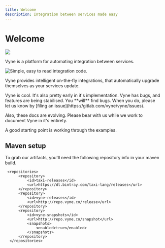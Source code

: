 ```yaml
---
title: Welcome
description: Integration between services made easy
---
```



# Welcome

![](https://img.shields.io/badge/dynamic/xml.svg?label=Latest&url=http%3A%2F%2Frepo.vyne.co%2Frelease%2Fio%2Fvyne%2Fplatform%2Fmaven-metadata.xml&query=%2F%2Frelease&colorB=green&prefix=v&style=for-the-badge&logo=kotlin&logoColor=white)

Vyne is a platform for automating integration between services.

![Simple, easy to read integration code.](/assets/carbon-9-.png)

Vyne provides intelligent on-the-fly integrations, that automatically upgrade themselves as your services update. 

<Hint>
Vyne is cool.  It's also pretty early in it's implementation.  Vyne has bugs, and features are being stabilised.  You **will** find bugs.  When you do,  please let us know by [filing an issue](https://gitlab.com/vyne/vyne/issues).

Also, these docs are evolving.  Please bear with us while we work to document Vyne in it's entirety.

A good starting point is working through the examples.
</Hint>

## Maven setup

To grab our artifacts, you'll need the following repository info in your maven build.

```markup
 <repositories>
      <repository>
          <id>taxi-releases</id>
          <url>https://dl.bintray.com/taxi-lang/releases</url>
      </repository>
      <repository>
          <id>vyne-releases</id>
          <url>http://repo.vyne.co/release</url>
      </repository>
      <repository>
          <id>vyne-snapshots</id>
          <url>http://repo.vyne.co/snapshot</url>
          <snapshots>
              <enabled>true</enabled>
          </snapshots>
      </repository>
  </repositories>
```
